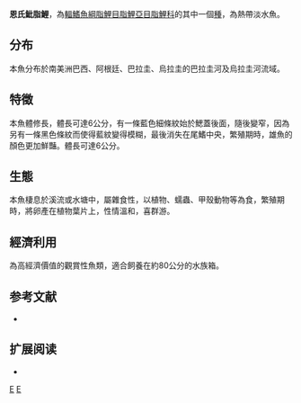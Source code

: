 {{Speciesbox 
| genus = Hyphessobrycon
| species = anisitsi
| status = NE
| status_system = IUCN3.1
| authority =  [[Eigenmann|Eigenmann]], 1907
| synonyms = *''Hemigrammus anisitsi''<br /><small>Eigenmann, 1907</small>
*''Hemigrammus caudovittatus''<br /><small>Ahl, 1923</small>
*''Hyphessobrycon erythrurus''<br /><small>Ahl, 1928</small>
}}
'''恩氏魮脂鯉'''，為[[輻鰭魚綱|輻鰭魚綱]][[脂鯉目|脂鯉目]][[脂鯉亞目|脂鯉亞目]][[脂鯉科|脂鯉科]]的其中一個[[種|種]]，為熱帶淡水魚。

==分布==
本魚分布於南美洲巴西、阿根廷、巴拉圭、烏拉圭的巴拉圭河及烏拉圭河流域。

==特徵==
本魚體修長，體長可達6公分，有一條藍色細條紋始於鰓蓋後面，隨後變窄，因為另有一條黑色條紋而使得藍紋變得模糊，最後消失在尾鰭中央，繁殖期時，雄魚的顏色更加鮮豔。體長可達6公分。

==生態==
本魚棲息於溪流或水塘中，屬雜食性，以植物、蠕蟲、甲殼動物等為食，繁殖期時，將卵產在植物葉片上，性情溫和，喜群游。

==經濟利用==
為高經濟價值的觀賞性魚類，適合飼養在約80公分的水族箱。

==参考文献==
{{refbegin}}
*{{FishBase_species|genus=Hyphessobrycon|species=anisitsi|year=2013|month=12}}
{{refend}}

== 扩展阅读 ==
{{refbegin}}
*{{wikispecies-inline|Hyphessobrycon anisitsi|恩氏魮脂鯉}}
{{refend}}

[[Category:觀賞魚|E]]
[[Category:魮脂鯉屬|E]]


{{魚類小作品}}
